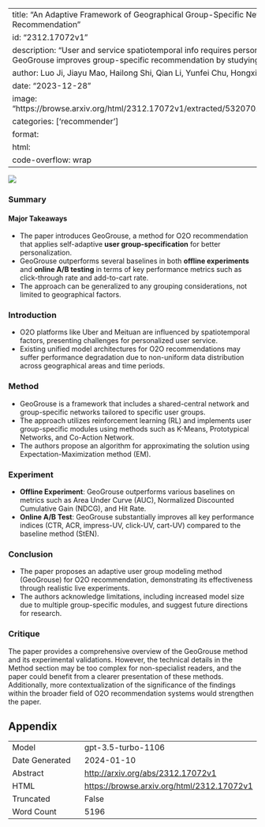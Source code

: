 
---
title: "An Adaptive Framework of Geographical Group-Specific Network on O2O Recommendation"
id: "2312.17072v1"
description: "User and service spatiotemporal info requires personalized models. GeoGrouse improves group-specific recommendation by studying user preferences."
author: Luo Ji, Jiayu Mao, Hailong Shi, Qian Li, Yunfei Chu, Hongxia Yang
date: "2023-12-28"
image: "https://browse.arxiv.org/html/2312.17072v1/extracted/5320701/example_geo.png"
categories: ['recommender']
format:
  html:
    code-overflow: wrap
---

![](https://browse.arxiv.org/html/2312.17072v1/extracted/5320701/example_geo.png)

### Summary

#### Major Takeaways
- The paper introduces GeoGrouse, a method for O2O recommendation that applies self-adaptive **user group-specification** for better personalization.
- GeoGrouse outperforms several baselines in both **offline experiments** and **online A/B testing** in terms of key performance metrics such as click-through rate and add-to-cart rate.
- The approach can be generalized to any grouping considerations, not limited to geographical factors.

### Introduction
- O2O platforms like Uber and Meituan are influenced by spatiotemporal factors, presenting challenges for personalized user service.
- Existing unified model architectures for O2O recommendations may suffer performance degradation due to non-uniform data distribution across geographical areas and time periods.

### Method
- GeoGrouse is a framework that includes a shared-central network and group-specific networks tailored to specific user groups.
- The approach utilizes reinforcement learning (RL) and implements user group-specific modules using methods such as K-Means, Prototypical Networks, and Co-Action Network.
- The authors propose an algorithm for approximating the solution using Expectation-Maximization method (EM).

### Experiment
- **Offline Experiment**: GeoGrouse outperforms various baselines on metrics such as Area Under Curve (AUC), Normalized Discounted Cumulative Gain (NDCG), and Hit Rate.
- **Online A/B Test**: GeoGrouse substantially improves all key performance indices (CTR, ACR, impress-UV, click-UV, cart-UV) compared to the baseline method (StEN).

### Conclusion
- The paper proposes an adaptive user group modeling method (GeoGrouse) for O2O recommendation, demonstrating its effectiveness through realistic live experiments.
- The authors acknowledge limitations, including increased model size due to multiple group-specific modules, and suggest future directions for research.

### Critique
The paper provides a comprehensive overview of the GeoGrouse method and its experimental validations. However, the technical details in the Method section may be too complex for non-specialist readers, and the paper could benefit from a clearer presentation of these methods. Additionally, more contextualization of the significance of the findings within the broader field of O2O recommendation systems would strengthen the paper.

## Appendix

|          |          |
|----------|----------|
| Model     | gpt-3.5-turbo-1106       |
| Date Generated     | 2024-01-10       |
| Abstract | [http://arxiv.org/abs/2312.17072v1](http://arxiv.org/abs/2312.17072v1)        |
| HTML     | [https://browse.arxiv.org/html/2312.17072v1](https://browse.arxiv.org/html/2312.17072v1)       |
| Truncated       | False       |
| Word Count       | 5196       |